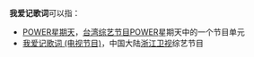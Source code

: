 '''我爱记歌词'''可以指：
*[[POWER星期天#我爱记歌词|POWER星期天]]，[[台湾|台湾]][[综艺节目|综艺节目]]POWER星期天中的一个节目单元
*[[我爱记歌词_(电视节目)|我爱记歌词 (电视节目)]]，中国大陆[[浙江卫视|浙江卫视]]综艺节目
{{消歧义}}